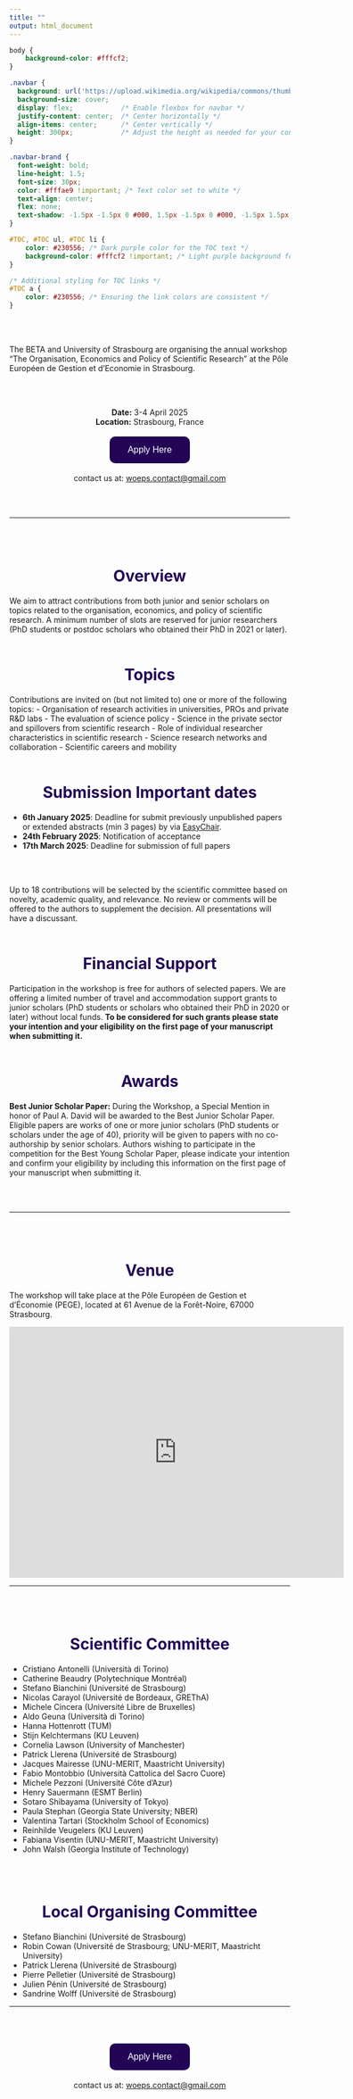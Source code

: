 ```yaml
---
title: ""
output: html_document
---
```



```css

body {
    background-color: #fffcf2;
}

.navbar {
  background: url('https://upload.wikimedia.org/wikipedia/commons/thumb/7/72/Strasbourg_Ponts_couverts_au_coucher_du_soleil.jpg/2560px-Strasbourg_Ponts_couverts_au_coucher_du_soleil.jpg') no-repeat top center;
  background-size: cover;
  display: flex;            /* Enable flexbox for navbar */
  justify-content: center;  /* Center horizontally */
  align-items: center;      /* Center vertically */
  height: 300px;            /* Adjust the height as needed for your content */
}

.navbar-brand {
  font-weight: bold;  
  line-height: 1.5;   
  font-size: 30px;
  color: #fffae9 !important; /* Text color set to white */
  text-align: center;
  flex: none;
  text-shadow: -1.5px -1.5px 0 #000, 1.5px -1.5px 0 #000, -1.5px 1.5px 0 #000, 1.5px 1.5px 0 #000;
}

#TOC, #TOC ul, #TOC li {
    color: #230556; /* Dark purple color for the TOC text */
    background-color: #fffcf2 !important; /* Light purple background for the TOC, using !important to ensure override */
}

/* Additional styling for TOC links */
#TOC a {
    color: #230556; /* Ensuring the link colors are consistent */
}
```

<style>
/* Center level 1 headings and change color */
h1 {
  text-align: center;
  color: #230556; 
}

h2, h3, h4, h5, h6 {
  color: #230556; 
}
</style>


<br><br>

The BETA and University of Strasbourg are organising the annual workshop “The Organisation, Economics and Policy of Scientific Research” at the Pôle Européen de Gestion et d'Economie in Strasbourg.

<br><br>

<div style="text-align: center;">
**Date:** 3-4 April 2025  
**Location:** Strasbourg, France
</div>


<div style="text-align: center;">

<a href="" target=#fffcf2>
    <button style="background-color: #230556; border: none; color: white; padding: 15px 32px; text-align: center; text-decoration: none; display: inline-block; font-size: 16px; margin: 4px 2px; cursor: pointer; border-radius: 10px;">
        Apply Here
    </button>
</a>

contact us at: [woeps.contact@gmail.com](mailto:woeps.contact@gmail.com)
</div>

<br><br>

---

<br><br>

# **Overview**
We aim to attract contributions from both junior and senior scholars on topics related to the organisation, economics, and policy of scientific research. A minimum number of slots are reserved for junior researchers (PhD students or postdoc scholars who obtained their PhD in 2021 or later).
<br><br>

# **Topics**
Contributions are invited on (but not limited to) one or more of the following topics:
- Organisation of research activities in universities, PROs and private R&D labs
- The evaluation of science policy
- Science in the private sector and spillovers from scientific research
- Role of individual researcher characteristics in scientific research
- Science research networks and collaboration
- Scientific careers and mobility
<br><br>

# **Submission Important dates**

- **6th January 2025**: Deadline for submit previously unpublished papers or extended abstracts (min 3 pages) by  via [EasyChair](). 
- **24th February 2025**: Notification of acceptance  
- **17th March 2025**: Deadline for submission of full papers

<br><br>

Up to 18 contributions will be selected by the scientific committee based on novelty, academic quality, and relevance. No review or comments will be offered to the authors to supplement the decision. All presentations will have a discussant.
<br><br>

# **Financial Support**
Participation in the workshop is free for authors of selected papers. We are offering a limited number of travel and accommodation support grants to junior scholars (PhD students or scholars who obtained their PhD in 2020 or later) without local funds. **To be considered for such grants please state your intention and your eligibility on the first page of your manuscript when submitting it.**
<br><br>

# **Awards**
**Best Junior Scholar Paper:** During the Workshop, a Special Mention in honor of Paul A. David will be awarded to the Best Junior Scholar Paper. Eligible papers are works of one or more junior scholars (PhD students or scholars under the age of 40), priority will be given to papers with no co-authorship by senior scholars. Authors wishing to participate in the competition for the Best Young Scholar Paper, please indicate your intention and confirm your eligibility by including this information on the first page of your manuscript when submitting it.

<br><br>

---

<br><br>

# **Venue**
The workshop will take place at the Pôle Européen de Gestion et d’Économie (PEGE), located at 61 Avenue de la Forêt-Noire, 67000 Strasbourg.


<div style="text-align: center;">
<iframe src="https://www.google.com/maps/embed?pb=!1m18!1m12!1m3!1d2639.4030502252085!2d7.773789400000001!3d48.5829811!2m3!1f0!2f0!3f0!3m2!1i1024!2i768!4f13.1!3m3!1m2!1s0x4796c8e3638cdc5b%3A0x2f20a0b00a7ed8cc!2sP%C3%B4le%20europ%C3%A9en%20de%20gestion%20et%20d&#39;%C3%A9conomie!5e0!3m2!1sfr!2sfr!4v1727433618548!5m2!1sfr!2sfr" width="600" height="450" frameborder="0" style="border:0" allowfullscreen></iframe>
</div>

---

<br><br>

# **Scientific Committee**
- Cristiano Antonelli (Università di Torino)
- Catherine Beaudry (Polytechnique Montréal)
- Stefano Bianchini (Université de Strasbourg)
- Nicolas Carayol (Université de Bordeaux, GREThA)
- Michele Cincera (Université Libre de Bruxelles)
- Aldo Geuna (Università di Torino)
- Hanna Hottenrott (TUM)
- Stijn Kelchtermans (KU Leuven)
- Cornelia Lawson (University of Manchester)
- Patrick Llerena (Université de Strasbourg)
- Jacques Mairesse (UNU-MERIT, Maastricht University)
- Fabio Montobbio (Università Cattolica del Sacro Cuore)
- Michele Pezzoni (Université Côte d'Azur)
- Henry Sauermann (ESMT Berlin)
- Sotaro Shibayama (University of Tokyo)
- Paula Stephan (Georgia State University; NBER)
- Valentina Tartari (Stockholm School of Economics)
- Reinhilde Veugelers (KU Leuven)
- Fabiana Visentin (UNU-MERIT, Maastricht University)
- John Walsh (Georgia Institute of Technology)

<br><br>

# **Local Organising Committee**
- Stefano Bianchini (Université de Strasbourg)
- Robin Cowan (Université de Strasbourg; UNU-MERIT, Maastricht University)
- Patrick Llerena (Université de Strasbourg)
- Pierre Pelletier (Université de Strasbourg)
- Julien Pénin (Université de Strasbourg)
- Sandrine Wolff (Université de Strasbourg)

---

<br><br>

<div style="text-align: center;">

<a href="" target=#fffcf2>
    <button style="background-color: #230556; border: none; color: white; padding: 15px 32px; text-align: center; text-decoration: none; display: inline-block; font-size: 16px; margin: 4px 2px; cursor: pointer; border-radius: 10px;">
        Apply Here
    </button>
</a>

contact us at: [woeps.contact@gmail.com](mailto:woeps.contact@gmail.com)
</div>

